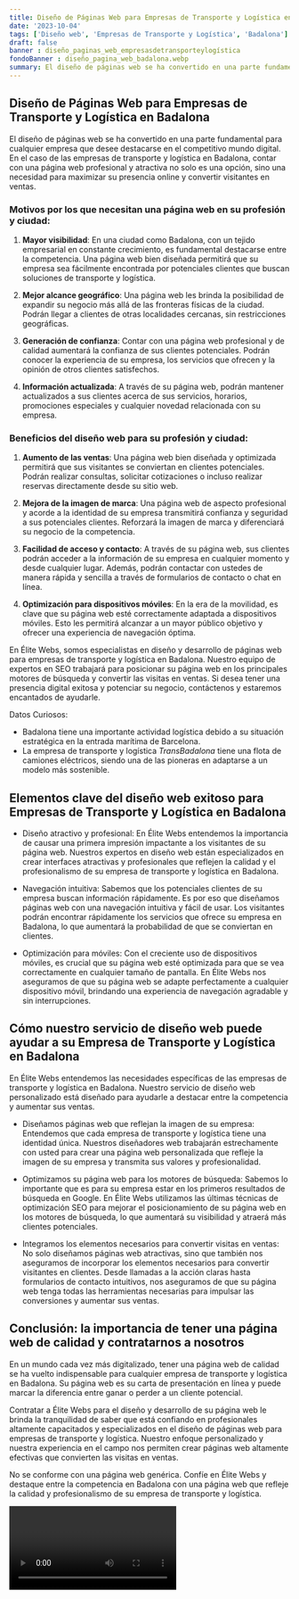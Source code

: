 ```yaml
---
title: Diseño de Páginas Web para Empresas de Transporte y Logística en Badalona
date: '2023-10-04'
tags: ['Diseño web', 'Empresas de Transporte y Logística', 'Badalona']
draft: false
banner : diseño_paginas_web_empresasdetransporteylogística
fondoBanner : diseño_pagina_web_badalona.webp
summary: El diseño de páginas web se ha convertido en una parte fundamental para cualquier empresa que desee destacarse en el competitivo mundo digital. En el caso de las empresas de transporte y logística en Badalona, contar con una página web profesional y atractiva no solo es una opción, sino una necesidad para maximizar su presencia online y convertir visitantes en ventas.
---
```


## Diseño de Páginas Web para Empresas de Transporte y Logística en Badalona

El diseño de páginas web se ha convertido en una parte fundamental para cualquier empresa que desee destacarse en el competitivo mundo digital. En el caso de las empresas de transporte y logística en Badalona, contar con una página web profesional y atractiva no solo es una opción, sino una necesidad para maximizar su presencia online y convertir visitantes en ventas.

### Motivos por los que necesitan una página web en su profesión y ciudad:

1. **Mayor visibilidad**: En una ciudad como Badalona, con un tejido empresarial en constante crecimiento, es fundamental destacarse entre la competencia. Una página web bien diseñada permitirá que su empresa sea fácilmente encontrada por potenciales clientes que buscan soluciones de transporte y logística. 

2. **Mejor alcance geográfico**: Una página web les brinda la posibilidad de expandir su negocio más allá de las fronteras físicas de la ciudad. Podrán llegar a clientes de otras localidades cercanas, sin restricciones geográficas.

3. **Generación de confianza**: Contar con una página web profesional y de calidad aumentará la confianza de sus clientes potenciales. Podrán conocer la experiencia de su empresa, los servicios que ofrecen y la opinión de otros clientes satisfechos.

4. **Información actualizada**: A través de su página web, podrán mantener actualizados a sus clientes acerca de sus servicios, horarios, promociones especiales y cualquier novedad relacionada con su empresa.

### Beneficios del diseño web para su profesión y ciudad:

1. **Aumento de las ventas**: Una página web bien diseñada y optimizada permitirá que sus visitantes se conviertan en clientes potenciales. Podrán realizar consultas, solicitar cotizaciones o incluso realizar reservas directamente desde su sitio web.

2. **Mejora de la imagen de marca**: Una página web de aspecto profesional y acorde a la identidad de su empresa transmitirá confianza y seguridad a sus potenciales clientes. Reforzará la imagen de marca y diferenciará su negocio de la competencia.

3. **Facilidad de acceso y contacto**: A través de su página web, sus clientes podrán acceder a la información de su empresa en cualquier momento y desde cualquier lugar. Además, podrán contactar con ustedes de manera rápida y sencilla a través de formularios de contacto o chat en línea.

4. **Optimización para dispositivos móviles**: En la era de la movilidad, es clave que su página web esté correctamente adaptada a dispositivos móviles. Esto les permitirá alcanzar a un mayor público objetivo y ofrecer una experiencia de navegación óptima.

En Élite Webs, somos especialistas en diseño y desarrollo de páginas web para empresas de transporte y logística en Badalona. Nuestro equipo de expertos en SEO trabajará para posicionar su página web en los principales motores de búsqueda y convertir las visitas en ventas. Si desea tener una presencia digital exitosa y potenciar su negocio, contáctenos y estaremos encantados de ayudarle.

Datos Curiosos:
- Badalona tiene una importante actividad logística debido a su situación estratégica en la entrada marítima de Barcelona.
- La empresa de transporte y logística *TransBadalona* tiene una flota de camiones eléctricos, siendo una de las pioneras en adaptarse a un modelo más sostenible.

<GifSeo />

<Cta />

## Elementos clave del diseño web exitoso para Empresas de Transporte y Logística en Badalona

- Diseño atractivo y profesional: En Élite Webs entendemos la importancia de causar una primera impresión impactante a los visitantes de su página web. Nuestros expertos en diseño web están especializados en crear interfaces atractivas y profesionales que reflejen la calidad y el profesionalismo de su empresa de transporte y logística en Badalona.

- Navegación intuitiva: Sabemos que los potenciales clientes de su empresa buscan información rápidamente. Es por eso que diseñamos páginas web con una navegación intuitiva y fácil de usar. Los visitantes podrán encontrar rápidamente los servicios que ofrece su empresa en Badalona, lo que aumentará la probabilidad de que se conviertan en clientes.

- Optimización para móviles: Con el creciente uso de dispositivos móviles, es crucial que su página web esté optimizada para que se vea correctamente en cualquier tamaño de pantalla. En Élite Webs nos aseguramos de que su página web se adapte perfectamente a cualquier dispositivo móvil, brindando una experiencia de navegación agradable y sin interrupciones.

## Cómo nuestro servicio de diseño web puede ayudar a su Empresa de Transporte y Logística en Badalona

En Élite Webs entendemos las necesidades específicas de las empresas de transporte y logística en Badalona. Nuestro servicio de diseño web personalizado está diseñado para ayudarle a destacar entre la competencia y aumentar sus ventas.

- Diseñamos páginas web que reflejan la imagen de su empresa: Entendemos que cada empresa de transporte y logística tiene una identidad única. Nuestros diseñadores web trabajarán estrechamente con usted para crear una página web personalizada que refleje la imagen de su empresa y transmita sus valores y profesionalidad.

- Optimizamos su página web para los motores de búsqueda: Sabemos lo importante que es para su empresa estar en los primeros resultados de búsqueda en Google. En Élite Webs utilizamos las últimas técnicas de optimización SEO para mejorar el posicionamiento de su página web en los motores de búsqueda, lo que aumentará su visibilidad y atraerá más clientes potenciales.

- Integramos los elementos necesarios para convertir visitas en ventas: No solo diseñamos páginas web atractivas, sino que también nos aseguramos de incorporar los elementos necesarios para convertir visitantes en clientes. Desde llamadas a la acción claras hasta formularios de contacto intuitivos, nos aseguramos de que su página web tenga todas las herramientas necesarias para impulsar las conversiones y aumentar sus ventas.

## Conclusión: la importancia de tener una página web de calidad y contratarnos a nosotros

En un mundo cada vez más digitalizado, tener una página web de calidad se ha vuelto indispensable para cualquier empresa de transporte y logística en Badalona. Su página web es su carta de presentación en línea y puede marcar la diferencia entre ganar o perder a un cliente potencial.

Contratar a Élite Webs para el diseño y desarrollo de su página web le brinda la tranquilidad de saber que está confiando en profesionales altamente capacitados y especializados en el diseño de páginas web para empresas de transporte y logística. Nuestro enfoque personalizado y nuestra experiencia en el campo nos permiten crear páginas web altamente efectivas que convierten las visitas en ventas.

No se conforme con una página web genérica. Confíe en Élite Webs y destaque entre la competencia en Badalona con una página web que refleje la calidad y profesionalismo de su empresa de transporte y logística.

<Video />

<CtaBot job='Empresas de Transporte y Logística' city='Badalona'/>

<Gmaps query='Badalona+españa+maps' />